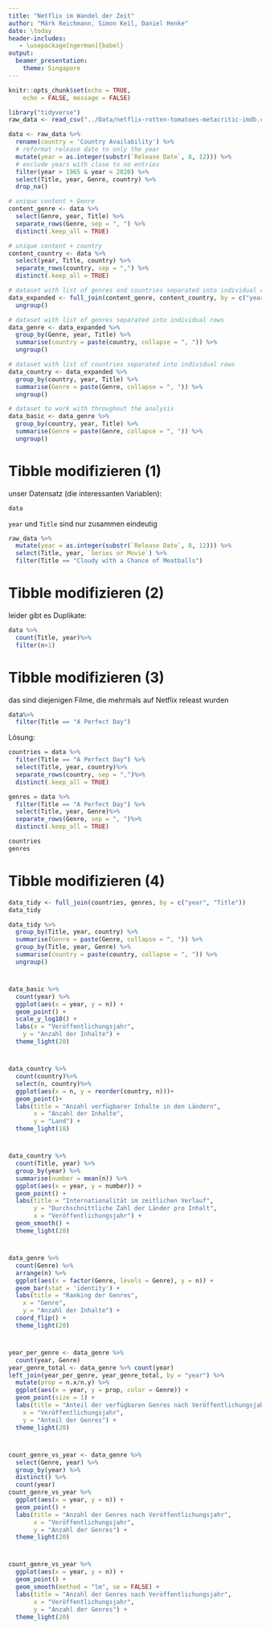 ```yaml
---
title: "Netflix im Wandel der Zeit"
author: "Márk Reichmann, Simon Keil, Daniel Henke"
date: \today
header-includes:
   - \usepackage[ngerman]{babel}
output: 
  beamer_presentation:
    theme: Singapore
---
```


```r
knitr::opts_chunk$set(echo = TRUE,
	echo = FALSE, message = FALSE)

library("tidyverse")
raw_data <- read_csv("../Data/netflix-rotten-tomatoes-metacritic-imdb.csv")

data <- raw_data %>%
  rename(country = 'Country Availability') %>%
  # reformat release date to only the year
  mutate(year = as.integer(substr(`Release Date`, 8, 12))) %>% 
  # exclude years with close to no entries
  filter(year > 1965 & year < 2020) %>% 
  select(Title, year, Genre, country) %>%
  drop_na()

# unique content + Genre
content_genre <- data %>%
  select(Genre, year, Title) %>% 
  separate_rows(Genre, sep = ", ") %>%
  distinct(.keep_all = TRUE)

# unique content + country
content_country <- data %>%
  select(year, Title, country) %>% 
  separate_rows(country, sep = ",") %>%
  distinct(.keep_all = TRUE)

# dataset with list of genres and countries separated into individual rows
data_expanded <- full_join(content_genre, content_country, by = c("year", "Title")) %>%
  ungroup()

# dataset with list of genres separated into individual rows
data_genre <- data_expanded %>%
  group_by(Genre, year, Title) %>%
  summarise(country = paste(country, collapse = ", ")) %>%
  ungroup()

# dataset with list of countries separated into individual rows
data_country <- data_expanded %>%
  group_by(country, year, Title) %>%
  summarise(Genre = paste(Genre, collapse = ", ")) %>%
  ungroup()

# dataset to work with throughout the analysis
data_basic <- data_genre %>%
  group_by(country, year, Title) %>%
  summarise(Genre = paste(Genre, collapse = ", ")) %>%
  ungroup()
```


# Tibble modifizieren (1)

unser Datensatz (die interessanten Variablen):
\tiny
```r
data
```
\normalsize

`year` und `Title` sind nur zusammen eindeutig
\tiny
```r
raw_data %>%
  mutate(year = as.integer(substr(`Release Date`, 8, 12))) %>%
  select(Title, year, `Series or Movie`) %>%
  filter(Title == "Cloudy with a Chance of Meatballs")
```
\normalsize

# Tibble modifizieren (2)

leider gibt es Duplikate:
\tiny
```r
data %>%
  count(Title, year)%>%
  filter(n>1)
```
\normalsize

# Tibble modifizieren (3)

das sind diejenigen Filme, die mehrmals auf Netflix releast wurden
\tiny
```r
data%>%
  filter(Title == "A Perfect Day")
```
\normalsize


Lösung: 
\tiny
```r
countries = data %>%
  filter(Title == "A Perfect Day") %>%
  select(Title, year, country)%>% 
  separate_rows(country, sep = ",")%>%
  distinct(.keep_all = TRUE)

genres = data %>%
  filter(Title == "A Perfect Day") %>%
  select(Title, year, Genre)%>% 
  separate_rows(Genre, sep = ", ")%>%
  distinct(.keep_all = TRUE)

countries
genres
```
\normalsize


# Tibble modifizieren (4)
\tiny
```r
data_tidy <- full_join(countries, genres, by = c("year", "Title"))
data_tidy
```

```r
data_tidy %>%
  group_by(Title, year, country) %>%
  summarise(Genre = paste(Genre, collapse = ", ")) %>%
  group_by(Title, year, Genre) %>%
  summarise(country = paste(country, collapse = ", ")) %>%
  ungroup()
```

\normalsize
#

```r
data_basic %>% 
  count(year) %>% 
  ggplot(aes(x = year, y = n)) +
  geom_point() +
  scale_y_log10() +
  labs(x = "Veröffentlichungsjahr",
    y = "Anzahl der Inhalte") +
  theme_light(20)
```

#

```r
data_country %>%
  count(country)%>%
  select(n, country)%>%
  ggplot(aes(x = n, y = reorder(country, n)))+
  geom_point()+
  labs(title = "Anzahl verfügbarer Inhalte in den Ländern",
       x = "Anzahl der Inhalte", 
       y = "Land") +
  theme_light(18)
```

#

```r
data_country %>% 
  count(Title, year) %>%
  group_by(year) %>% 
  summarise(number = mean(n)) %>%
  ggplot(aes(x = year, y = number)) +
  geom_point() +
  labs(title = "Internationalität im zeitlichen Verlauf",
       y = "Durchschnittliche Zahl der Länder pro Inhalt",
       x = "Veröffentlichungsjahr") +
  geom_smooth() +
  theme_light(20)
```

#

```r
data_genre %>%
  count(Genre) %>% 
  arrange(n) %>%
  ggplot(aes(x = factor(Genre, levels = Genre), y = n)) +
  geom_bar(stat = 'identity') +
  labs(title = "Ranking der Genres",
    x = "Genre",
    y = "Anzahl der Inhalte") +
  coord_flip() +
  theme_light(20)
```

#

```r
year_per_genre <- data_genre %>%
  count(year, Genre)
year_genre_total <- data_genre %>% count(year)
left_join(year_per_genre, year_genre_total, by = "year") %>% 
  mutate(prop = n.x/n.y) %>% 
  ggplot(aes(x = year, y = prop, color = Genre)) +
  geom_point(size = 1) +
  labs(title = "Anteil der verfügbaren Genres nach Veröffentlichungsjahr",
    x = "Veröffentlichungsjahr",
    y = "Anteil der Genres") +
  theme_light(20)
```

#

```r
count_genre_vs_year <- data_genre %>%
  select(Genre, year) %>% 
  group_by(year) %>% 
  distinct() %>% 
  count(year)
count_genre_vs_year %>%
  ggplot(aes(x = year, y = n)) +
  geom_point() +
  labs(title = "Anzahl der Genres nach Veröffentlichungsjahr",
       x = "Veröffentlichungsjahr",
       y = "Anzahl der Genres") +
  theme_light(20)
```

#

```r
count_genre_vs_year %>%
  ggplot(aes(x = year, y = n)) +
  geom_point() +
  geom_smooth(method = "lm", se = FALSE) +
  labs(title = "Anzahl der Genres nach Veröffentlichungsjahr",
       x = "Veröffentlichungsjahr",
       y = "Anzahl der Genres") +
  theme_light(20)
```
